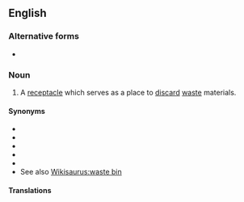 {{also|trashcan}}

==English==

===Alternative forms===
* {{l|en|trashcan}}

===Noun===
{{en-noun}}

# {{lb|en|US}} A [[receptacle]] which serves as a place to [[discard]] [[waste]] materials.

====Synonyms====
* {{l|en|garbage can}}
* {{l|en|trash bin}}
* {{l|en|rubbish bin}}
* {{l|en|litter bin}}
* {{l|en|wastepaper basket}}
* See also [[Wikisaurus:waste bin]]

====Translations====
{{trans-see|garbage can}}